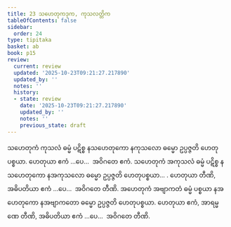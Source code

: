 ```yaml
---
title: 23 သဟေတုကဒုက, ကုသလတ္တိက
tableOfContents: false
sidebar:
  order: 24
type: tipitaka
basket: ab
book: p15
review:
  current: review
  updated: '2025-10-23T09:21:27.217890'
  updated_by: ''
  notes: ''
  history:
  - state: review
    date: '2025-10-23T09:21:27.217890'
    updated_by: ''
    notes: ''
    previous_state: draft
---
```



<ReviewStatus review={frontmatter.review} showDetails={true} />

<HypothesisAnnotation frontmatter={frontmatter} />

<DynamicBreadcrumb />

<Division number="30" book="p15" e="ch" v="40" p="223">

<Paragraph number="83" book="p15">
သဟေတုကံ ကုသလံ ဓမ္မံ ပဋိစ္စ နသဟေတုကော နကုသလော ဓမ္မော ဥပ္ပဇ္ဇတိ ဟေတုပစ္စယာ. ဟေတုယာ ဧကံ …ပေ…  အဝိဂတေ ဧကံ.
</Paragraph>

<Paragraph number="84" book="p15">
သဟေတုကံ အကုသလံ ဓမ္မံ ပဋိစ္စ နသဟေတုကော နအကုသလော ဓမ္မော ဥပ္ပဇ္ဇတိ ဟေတုပစ္စယာ… . ဟေတုယာ တီဏိ, အဓိပတိယာ ဧကံ …ပေ…  အဝိဂတေ တီဏိ.
</Paragraph>

<Paragraph number="85" book="p15">
အဟေတုကံ အဗျာကတံ ဓမ္မံ ပစ္စယာ နအဟေတုကော နအဗျာကတော ဓမ္မော ဥပ္ပဇ္ဇတိ ဟေတုပစ္စယာ. ဟေတုယာ ဧကံ, အာရမ္မဏေ တီဏိ, အဓိပတိယာ ဧကံ …ပေ…  အဝိဂတေ တီဏိ.
</Paragraph>
</Division>
